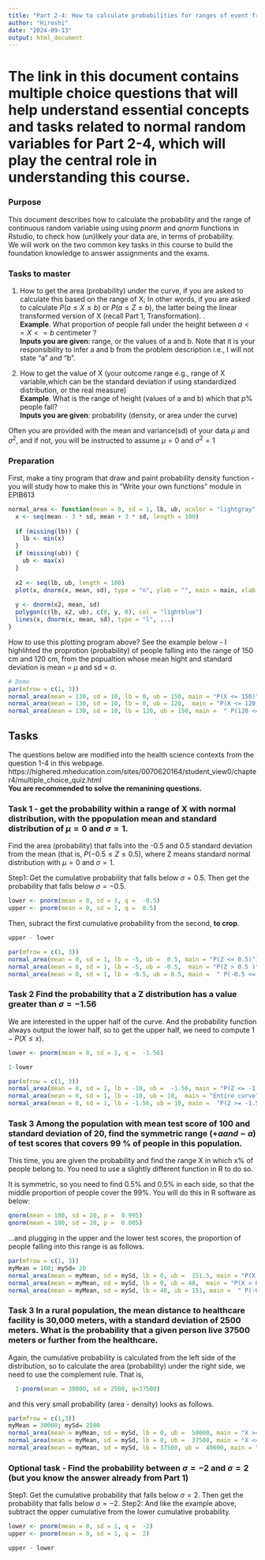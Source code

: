 ```yaml
---
title: "Part 2-4: How to calculate probabilities for ranges of event from your continuous data"
author: "Hiroshi"
date: "2024-09-13"
output: html_document
---
```



# The link in this document contains multiple choice questions that will help understand essential concepts and tasks related to normal random variables for Part 2-4, which will play the central role in understanding this course.  


  
### Purpose      
This document describes how to calculate the probability and the range of continuous random variable using using *pnorm* and *qnorm* functions in Rstudio, to check how (un)likely your data are, in terms of probability.  
We will work on the two common key tasks in this course to build the foundation knowledge to answer assignments and the exams.    


### Tasks to master 
1) How to get the area (probability) under the curve, if you are asked to calculate this based on the range of X; In other words, if you are asked to calculate $P(a \leq X  \leq b)$ or $P(a \leq  Z  \leq b)$, the latter being the linear transformed version of X (recall Part 1, Transformation). .     
  **Example**. What proportion of people fall under the height between $a <= X <= b$ centimeter ?    
  **Inputs you are given**: range, or the values of a and b. Note that it is your responsibility to infer a and b from the problem description i.e., I will not state "a" and "b". 
  
  
  
2) How to get the value of X (your outcome range e.g., range of X variable,which can be the standard deviation if using standardized distribution, or the real measure)   
  **Example**. What is the range of height (values of a and b) which that $p$% people fall?    
  **Inputs you are given**: probability (density, or area under the curve) 

Often you are provided with the mean and variance(sd) of your data $\mu$ and $\sigma^2$, and if not, you will be instructed to assume $\mu=0$ and $\sigma^2=1$   







### Preparation 
First, make a tiny program that draw and paint probability density function - you will study how to make this in "Write your own functions" module in EPIB613
```r
normal_area <- function(mean = 0, sd = 1, lb, ub, acolor = "lightgray", main , xlab ="x", ...) {
  x <- seq(mean - 3 * sd, mean + 3 * sd, length = 100) 
  
  if (missing(lb)) {
    lb <- min(x)
  }
  if (missing(ub)) {
    ub <- max(x)
  }
  
  x2 <- seq(lb, ub, length = 100)    
  plot(x, dnorm(x, mean, sd), type = "n", ylab = "", main = main, xlab = xlab)
  
  y <- dnorm(x2, mean, sd)
  polygon(c(lb, x2, ub), c(0, y, 0), col = "lightblue")
  lines(x, dnorm(x, mean, sd), type = "l", ...)
}
```

How to use this plotting program above? See the example below - I highlihted the proprotion (probability) of people falling into the range of 150 cm and 120 cm, from the popualtion whose mean hight and standard deviation is mean = $\mu$ and sd = $\sigma$. 


```r
# Demo 
par(mfrow = c(1, 3))
normal_area(mean = 130, sd = 10, lb = 0, ub = 150, main = "P(X <= 150)")
normal_area(mean = 130, sd = 10, lb = 0, ub = 120,  main = "P(X <= 120)")
normal_area(mean = 130, sd = 10, lb = 120, ub = 150, main =  " P(120 <= X <= 150)" )
```



## Tasks  
The questions below are modified into the health science contexts from the question 1-4 in this webpage.    
https://highered.mheducation.com/sites/0070620164/student_view0/chapter4/multiple_choice_quiz.html    
**You are recommended to solve the remanining questions. **



### **Task 1** - get the probability within a range of X with normal distribution,  with the ppopulation mean and standard distribution of $\mu = 0$ and  $\sigma = 1$. 
Find the area (probability) that falls into the -0.5 and 0.5 standard deviation from the mean (that is, $P(-0.5 \leq Z \leq  0.5)$, where Z means standard normal distribution with $\mu = 0$ and  $\sigma = 1$.   

Step1: Get the cumulative probability that falls below $\sigma = 0.5$. Then get the probability that falls below $\sigma = -0.5$.
```r
lower <- pnorm(mean = 0, sd = 1, q =  -0.5)
upper <- pnorm(mean = 0, sd = 1, q =  0.5)
```

Then, subract the first cumulative probability from the second, **to crop**. 
```r
upper - lower 
```

```r
par(mfrow = c(1, 3))
normal_area(mean = 0, sd = 1, lb = -5, ub =  0.5, main = "P(Z <= 0.5)")
normal_area(mean = 0, sd = 1, lb = -5, ub = -0.5,  main = "P(Z > 0.5 )")
normal_area(mean = 0, sd = 1, lb = -0.5, ub = 0.5, main =  " P(-0.5 <= Z <= 0.5)" )
```


### **Task 2** Find the probability that a Z distribution has a value greater than $\sigma = -1.56$ 
We are interested in the upper half of the curve. And the probability function always output the lower half, so to get the upper half, we need to compute $1- P(X \leq x)$. 

```r
lower <- pnorm(mean = 0, sd = 1, q =  -1.56)

1-lower
```



```r
par(mfrow = c(1, 3))
normal_area(mean = 0, sd = 1, lb = -10, ub =  -1.56, main = "P(Z <= -1.56")
normal_area(mean = 0, sd = 1, lb = -10, ub = 10,  main = "Entire curve")
normal_area(mean = 0, sd = 1, lb = -1.56, ub = 10, main =  "P(Z >= -1.56") 
```


### **Task 3** Among the population with mean test score of 100 and standard deviation of 20, find the symmetric range ($+a and -a$) of test scores that covers 99 % of people in this population. 

This time, you are given the probability and find the range X in which x% of people belong to. You need to use a slightly different function in R to do so.   

It is symmetric, so you need to find 0.5% and 0.5% in each side, so that the middle proportion of people cover the 99%. You will do this in R software as below: 
```r
qnorm(mean = 100, sd = 20, p =  0.995)
qnorm(mean = 100, sd = 20, p =  0.005)
```
...and plugging in the upper and the lower test scores, the proportion of people falling into this range is as follows. 
```r
par(mfrow = c(1, 3))
myMean = 100; mySd= 20
normal_area(mean = myMean, sd = mySd, lb = 0, ub =  151.5, main = "P(X <= 0.095)")
normal_area(mean = myMean, sd = mySd, lb = 0, ub = 48,  main = "P(X > 0.05 )")
normal_area(mean = myMean, sd = mySd, lb = 48, ub = 151, main =  " P(-0.05 <= X <= 0.095)" )

```


### **Task 3** In a rural population, the mean distance to healthcare facility is 30,000 meters, with a standard deviation of 2500 meters. What is the probability that a given person live 37500 meters or further from the healthcare. 


Again, the cumulative probability is calculated from the left side of the distribution, so to calculate the area (probability) under the right side, we need to use the complement rule. That is, 
```r
  1-pnorm(mean = 30000, sd = 2500, q=37500)
```
and this very small probability (area - density) looks as follows. 

```r
par(mfrow = c(1,3))
myMean = 30000; mySd= 2500
normal_area(mean = myMean, sd = mySd, lb = 0, ub =  50000, main = "X >= 37500")
normal_area(mean = myMean, sd = mySd, lb = 0, ub =  37500, main = "X <= 37500")
normal_area(mean = myMean, sd = mySd, lb = 37500, ub =  40000, main = "X > 37500 (so tiny area...)")

```







### **Optional task** - Find the probability between $\sigma =-2$ and $\sigma = 2$ (but you know the answer already from Part 1)
Step1: Get the cumulative probability that falls below $\sigma = 2$. Then get the probability that falls below $\sigma = -2$.
Step2: And like the example above, subtract the opper cumulative from the lower cumulative probability.
```r
lower <- pnorm(mean = 0, sd = 1, q =  -2)
upper <- pnorm(mean = 0, sd = 1, q =  2)

upper - lower 
```

